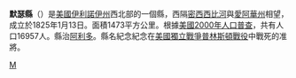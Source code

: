 {{noteTA
|T=zh-hans:默瑟县 (伊利诺伊州);zh-hk:默瑟縣 (伊利諾伊州);zh-tw:默瑟郡 (伊利諾州);
}}

{{Otheruses|默瑟县|subject=美國伊利諾伊州的一個縣|other=同名的縣}}
<!--[[File:Map_of_Illinois_highlighting_Mercer_County.svg|150px]]-->
{{Infobox U.S. County|
 |county  = 默瑟郡
 |state = 伊利諾伊州 
 |en county  = Mercer County
 |en state = Illinois 
 |seal = 
 |map size = 155
 |founded = 1825年1月13日
 |seat = [[Aledo,_Illinois|Aledo]] 
 |area = 1,473 [[km²|km²]] 
 |area land  =  1,453 km² (561 mi²) 
 |area water = 20 km² (8 mi²)
 |area percentage = 1.38% 
 |census yr = 2000
 |pop = 16,957
 |density = 12
 |web = www.mercercountyil.org
|}}
'''默瑟縣'''（{{lang-en|Mercer County}}）是[[美國|美國]][[伊利諾伊州|伊利諾伊州]]西北部的一個縣，西隔[[密西西比河|密西西比河]]與[[愛阿華州|愛阿華州]]相望，成立於1825年1月13日。面積1473平方公里。根據[[美國2000年人口普查|美國2000年人口普查]]，共有人口16957人。縣治[[阿利多_(伊利諾伊州)|阿利多]]。縣名紀念紀念在[[美國獨立戰爭|美國獨立戰爭]][[普林斯頓戰役|普林斯頓戰役]]中戰死的{{link-en|休·默瑟|Hugh Mercer}}准將。

{{伊利诺伊州}}
{{默瑟縣 (伊利諾伊州)}}

[[Category:伊利諾州行政區劃|M]]